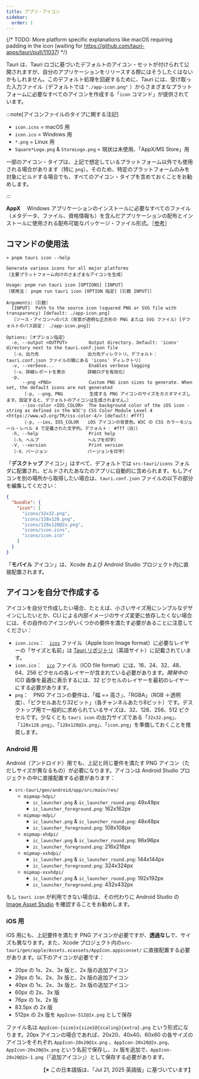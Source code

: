 ```yaml
---
title: アプリ・アイコン
sidebar:
  order: 1
---
```


{/* TODO: More platform specific explanations like macOS requiring padding in the icon (waiting for https://github.com/tauri-apps/tauri/pull/11037) */}


Tauri は、Tauri ロゴに基づいたデフォルトのアイコン・セットが付けられて公開されますが、自分のアプリケーションをリリースする際にはそうしたくはないかもしれません。このデフォルト処理を回避するために、Tauri には、受け取った入力ファイル（デフォルトでは `"./app-icon.png"` ）からさまざまなプラットフォームに必要なすべてのアイコンを作成する「`icon` コマンド」が提供されています。

:::note[アイコンファイルのタイプに関する注記]

- `icon.icns` = macOS 用
- `icon.ico` = Windows 用
- `*.png` = Linux 用
- `Square*Logo.png` & `StoreLogo.png` = 現状は未使用、「AppX/MS Store」用

一部のアイコン・タイプは、上記で想定しているプラットフォーム以外でも使用される場合があります（特に `png`）。そのため、特定のプラットフォームのみを対象にビルドする場合でも、すべてのアイコン・タイプを含めておくことをお勧めします。

:::

<TranslationNote lang="ja">

**AppX**　 Windows アプリケーションのインストールに必要なすべてのファイル（メタデータ、ファイル、資格情報も）を含んだアプリケーションの配布とインストールに使用される配布可能なパッケージ・ファイル形式。［[参考](https://docs.fileformat.com/ja/programming/appx/)］

</TranslationNote>

## コマンドの使用法

<CommandTabs
  npm="npm run tauri icon"
  yarn="yarn tauri icon"
  pnpm="pnpm tauri icon"
  cargo="cargo tauri icon"
  deno="deno task tauri icon"
/>

```console
> pnpm tauri icon --help

Generate various icons for all major platforms
〔主要プラットフォーム向けのさまざまなアイコンを生成〕

Usage: pnpm run tauri icon [OPTIONS] [INPUT]
〔使用法： pnpm run tauri icon [OPTION 指定] [引数 INPUT]〕

Arguments:〔引数〕
  [INPUT]  Path to the source icon (squared PNG or SVG file with transparency) [default: ./app-icon.png]
  〔ソース・アイコンへのパス（背景が透明な正方形の PNG または SVG ファイル）[デフォルトのパス設定： ./app-icon.png]〕

Options:〔オプション指定〕
  -o, --output <OUTPUT>        Output directory. Default: 'icons' directory next to the tauri.conf.json file
  〔-o、出力先　　　　　　　　　　　出力先ディレクトリ。デフォルト： tauri.conf.json ファイルの隣にある 'icons' ディレクトリ〕
  -v, --verbose...             Enables verbose logging
  〔-v、詳細レポートを表示　　　　　詳細ログを有効化〕
  -p,
      --png <PNG>              Custom PNG icon sizes to generate. When set, the default icons are not generated
      〔-p, --png、PNG　　　　　　生成する PNG アイコンのサイズをカスタマイズします。設定すると、デフォルトのアイコンは生成されません。〕
      --ios-color <IOS_COLOR>  The background color of the iOS icon - string as defined in the W3C's CSS Color Module Level 4 <https://www.w3.org/TR/css-color-4/> [default: #fff]
      〔-p, --ios、IOS_COLOR　　iOS アイコンの背景色。W3C の CSS カラーモジュール・レベル 4 で定義された文字列。デフォルト： #fff（白）〕
  -h, --help                   Print help
  〔-h、ヘルプ　　　　　　　　　　　ヘルプを印字〕
  -V, --version                Print version
  〔-V、バージョン　　　　　　　　　バージョンを印字〕
```

「**デスクトップ** アイコン」はすべて、デフォルトでは `src-tauri/icons` フォルダに配置され、ビルドされたあなたのアプリに自動的に含められます。もしアイコンを別の場所から取得したい場合は、`tauri.conf.json` ファイルの以下の部分を編集してください：

```json
{
  "bundle": {
    "icon": [
      "icons/32x32.png",
      "icons/128x128.png",
      "icons/128x128@2x.png",
      "icons/icon.icns",
      "icons/icon.ico"
    ]
  }
}
```

「**モバイル** アイコン」は、Xcode および Android Studio プロジェクト内に直接配置されます。

## アイコンを自分で作成する

アイコンを自分で作成したい場合、たとえば、小さいサイズ用にシンプルなデザインにしたいとか、CLI による内部イメージのサイズ変更に依存したくない場合には、その自作のアイコンがいくつかの要件を満たす必要があることに注意してください：

- `icon.icns`：　[`icns`] ファイル（Apple Icon Image format）に必要なレイヤーの「サイズと名前」は [Tauri リポジトリ]（英語サイト）に記載されています。
- `icon.ico`：　[`ico`] ファイル（ICO file format）には、16、24、32、48、64、256 ピクセルの各レイヤーが含まれている必要があります。_開発中の_ ICO 画像を最適に表示するには、32 ピクセルのレイヤーを最初のレイヤーにする必要があります。
- `png`：　PNG アイコンの要件は、「幅 == 高さ」、「RGBA」（RGB ＋透明度）、「ピクセルあたり32ビット」（各チャンネルあたり8ビット）です。デスクトップ用で一般的に求められているサイズは、32、128、256、512 ピクセルです。少なくとも `tauri icon` の出力サイズである「`32x32.png`」、「`128x128.png`」、「`128x128@2x.png`」、「`icon.png`」を準備しておくことを推奨します。

### Android 用

Android（アンドロイド）用でも、上記と同じ要件を満たす PNG アイコン（ただしサイズが異なるもの）が必要になります。アイコンは Android Studio プロジェクトの中に直接配置する必要があります：

- `src-tauri/gen/android/app/src/main/res/`
  - `mipmap-hdpi/`
    - `ic_launcher.png` & `ic_launcher_round.png`: 49x49px
    - `ic_launcher_foreground.png`: 162x162px
  - `mipmap-mdpi/`
    - `ic_launcher.png` & `ic_launcher_round.png`: 48x48px
    - `ic_launcher_foreground.png`: 108x108px
  - `mipmap-xhdpi/`
    - `ic_launcher.png` & `ic_launcher_round.png`: 96x96px
    - `ic_launcher_foreground.png`: 216x216px
  - `mipmap-xxhdpi/`
    - `ic_launcher.png` & `ic_launcher_round.png`: 144x144px
    - `ic_launcher_foreground.png`: 324x324px
  - `mipmap-xxxhdpi/`
    - `ic_launcher.png` & `ic_launcher_round.png`: 192x192px
    - `ic_launcher_foreground.png`: 432x432px

もし `tauri icon` が利用できない場合は、その代わりに Android Studio の [Image Asset Studio] を確認することをお勧めします。

### iOS 用

iOS 用にも、上記要件を満たす PNG アイコンが必要ですが、**透過なし**で、サイズも異なります。また、Xcode プロジェクト内の`src-tauri/gen/apple/Assets.xcassets/AppIcon.appiconset/` に直接配置する必要があります。以下のアイコンが必要です：

- 20px の 1x、2x、3x 版と、2x 版の追加アイコン
- 29px の 1x、2x、3x 版と、2x 版の追加アイコン
- 40px の 1x、2x、3x 版と、2x 版の追加アイコン
- 60px の 2x、3x 版
- 76px の 1x、2x 版
- 83.5px の 2x 版
- 512px の 2x 版を `AppIcon-512@2x.png` として保存

ファイル名は `AppIcon-{size}x{size}@{scaling}{extra}.png` という形式になります。20px アイコンの場合であれば、20x20、40x40、60x60 の各サイズのアイコンをそれぞれ `AppIcon-20x20@1x.png` 、`AppIcon-20x20@2x.png`、`AppIcon-20x20@3x.png` という名前で保存し、`2x` 版を追加で、`AppIcon-20x20@2x-1.png`（「追加アイコン」）として保存する必要があります。

[Tauri リポジトリ]: https://github.com/tauri-apps/tauri/blob/1.x/tooling/cli/src/helpers/icns.json
[`icns`]: https://en.wikipedia.org/wiki/Apple_Icon_Image_format
[`ico`]: https://ja.wikipedia.org/wiki/ICO_(ファイルフォーマット)
[image asset studio]: https://developer.android.com/studio/write/create-app-icons?hl=ja

<div style="text-align: right;">
  【※ この日本語版は、「Jul 21, 2025 英語版」に基づいています】
</div>
